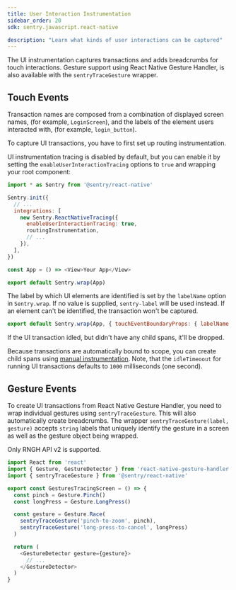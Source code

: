 ```yaml
---
title: User Interaction Instrumentation
sidebar_order: 20
sdk: sentry.javascript.react-native

description: "Learn what kinds of user interactions can be captured"
---
```


The UI instrumentation captures transactions and adds breadcrumbs for touch interactions. Gesture support using React Native Gesture Handler, is also available with the `sentryTraceGesture` wrapper.

## Touch Events

Transaction names are composed from a combination of displayed screen names, (for example, `LoginScreen`), and the labels of the element users interacted with, (for example, `login_button`).

<Note>
To capture UI transactions, you have to first set up <Link to="/platforms/react-native/performance/instrumentation/automatic-instrumentation/#enable-routing-instrumentation">routing instrumentation</Link>.
</Note>

 UI instrumentation tracing is disabled by default, but you can enable it by setting the `enableUserInteractionTracing` options to `true` and wrapping your root component:

```js
import * as Sentry from '@sentry/react-native'

Sentry.init({
  // ...
  integrations: [
    new Sentry.ReactNativeTracing({
      enableUserInteractionTracing: true,
      routingInstrumentation,
      // ...
    }),
  ],
})

const App = () => <View>Your App</View>

export default Sentry.wrap(App)
```

The label by which UI elements are identified is set by the `labelName` option in `Sentry.wrap`. If no value is supplied, `sentry-label` will be used instead. If an element can't be identified, the transaction won't be captured.

```js
export default Sentry.wrap(App, { touchEventBoundaryProps: { labelName: 'my-label' } });
```

<Note>
If the UI transaction idled, but didn't have any child spans, it'll be dropped.
</Note>

Because transactions are automatically bound to scope, you can create child spans using [manual instrumentation](/platforms/react-native/performance/instrumentation/custom-instrumentation/#retrieve-a-transaction). Note, that the `idleTimeoout` for running UI transactions defaults to `1000` milliseconds (one second).
## Gesture Events

To create UI transactions from React Native Gesture Handler, you need to wrap individual gestures using `sentryTraceGesture`. This will also automatically create breadcrumbs. The wrapper `sentryTraceGesture(label, gesture)` accepts `string` labels that uniquely identify the gesture in a screen as well as the gesture object being wrapped.

<Note>
Only <Link to="https://docs.swmansion.com/react-native-gesture-handler/docs/api/gestures/gesture">RNGH API v2</Link> is supported.
</Note>


```js
import React from 'react'
import { Gesture, GestureDetector } from 'react-native-gesture-handler'
import { sentryTraceGesture } from '@sentry/react-native'

export const GesturesTracingScreen = () => {
  const pinch = Gesture.Pinch()
  const longPress = Gesture.LongPress()

  const gesture = Gesture.Race(
    sentryTraceGesture('pinch-to-zoom', pinch),
    sentryTraceGesture('long-press-to-cancel', longPress)
  )

  return (
    <GestureDetector gesture={gesture}>
      // ...
    </GestureDetector>
  )
}
```

